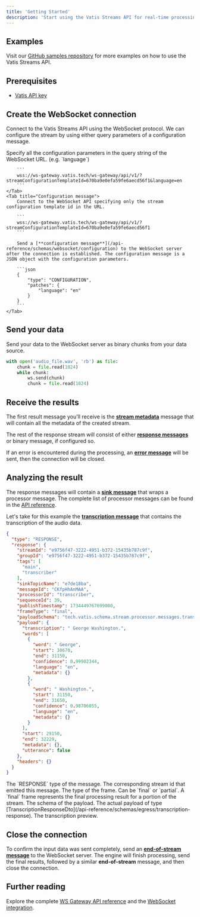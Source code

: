 ```yaml
---
title: 'Getting Started'
description: 'Start using the Vatis Streams API for real-time processing'
---
```


## Examples

Visit our [GitHub samples repository](https://github.com/Vatis-Tech/vatis-streams-samples) for more examples on how to use the Vatis Streams API.

## Prerequisites
- [Vatis API key](/get-started/get-api-access)

## Create the WebSocket connection

Connect to the Vatis Streams API using the WebSocket protocol. We can configure the stream by using either query parameters of a configuration message.

<Tabs>
    <Tab title="Query parameters">
        Specify all the configuration parameters in the query string of the WebSocket URL. (e.g. `language`)

        ```
        wss://ws-gateway.vatis.tech/ws-gateway/api/v1/?streamConfigurationTemplateId=670ba9e0efa59fe6aecd56f1&language=en
        ```
    </Tab>
    <Tab title="Configuration message">
        Connect to the WebSocket API specifying only the stream configuration template id in the URL.

        ```
        wss://ws-gateway.vatis.tech/ws-gateway/api/v1/?streamConfigurationTemplateId=670ba9e0efa59fe6aecd56f1
        ```

        Send a [**configuration message**](/api-reference/schemas/websocket/configuration) to the WebSocket server after the connection is established. The configuration message is a JSON object with the configuration parameters.

        ```json
        {
            "type": "CONFIGURATION",
            "patches": {
                "language": "en"
            }
        }
        ```
    </Tab>
</Tabs>

## Send your data

Send your data to the WebSocket server as binary chunks from your data source.

```python
with open('audio_file.wav', 'rb') as file:
    chunk = file.read(1024)
    while chunk:
        ws.send(chunk)
        chunk = file.read(1024)
```

## Receive the results

The first result message you'll receive is the [**stream metadata**](/api-reference/schemas/websocket/stream-metadata) message that will contain all the metadata of the created stream.

The rest of the response stream will consist of either [**response messages**](/api-reference/schemas/websocket/stream-metadata) or binary message, if configured so.

If an error is encountered during the processing, an [**error message**](/api-reference/schemas/websocket/error) will be sent, then the connection will be closed.

## Analyzing the result

The response messages will contain a [**sink message**](/api-reference/schemas/egress/stream-sink-message) that wraps a processor message. The complete list of processor messages can be found in the [API reference](/api-reference/schemas/egress).

Let's take for this example the [**transcription message**](/api-reference/schemas/egress/transcription-message) that contains the transcription of the audio data.

```json
{
  "type": "RESPONSE",
  "response": {
    "streamId": "e9756f47-3222-4951-b372-15435b787c9f",
    "groupId": "e9756f47-3222-4951-b372-15435b787c9f",
    "tags": [
      "main",
      "transcriber"
    ],
    "sinkTopicName": "e7de18ba",
    "messageId": "CKfpHhAnMAA",
    "processorId": "transcriber",
    "sequenceId": 39,
    "publishTimestamp": 1734449767699000,
    "frameType": "final",
    "payloadSchema": "tech.vatis.schema.stream.processor.messages.transcription.TranscriptionResponseDto",
    "payload": {
      "transcription": " George Washington.",
      "words": [
        {
          "word": " George",
          "start": 30670,
          "end": 31150,
          "confidence": 0.99902344,
          "language": "en",
          "metadata": {}
        },
        {
          "word": " Washington.",
          "start": 31150,
          "end": 31650,
          "confidence": 0.98706055,
          "language": "en",
          "metadata": {}
        }
      ],
      "start": 29150,
      "end": 32229,
      "metadata": {},
      "utterance": false
    },
    "headers": {}
  }
}
```

<ParamField body="type" type="RESPONSE">
    The `RESPONSE` type of the message.
</ParamField>
<ParamField body="response.streamId" type="e9756f47-3222-4951-b372-15435b787c9f">
    The corresponding stream id that emitted this message.
</ParamField>
<ParamField body="response.frameType" type="final">
    The type of the frame. Can be `final` or `partial`. A `final` frame represents the final processing result for a portion of the stream.
</ParamField>
<ParamField body="response.payloadSchema" type="tech.vatis.schema.stream.processor.messages.transcription.TranscriptionResponseDto">
    The schema of the payload.
</ParamField>
<ParamField body="response.payload" type="object">
    The actual payload of type [TranscriptionResponseDto](/api-reference/schemas/egress/transcription-response).
</ParamField>
<ParamField body="response.payload.transcription" type="object">
    The transcription preview.
</ParamField>

## Close the connection

To confirm the input data was sent completely, send an [**end-of-stream message**](/api-reference/schemas/websocket/end-of-stream) to the WebSocket server.
The engine will finish processing, send the final results, followed by a similar **end-of-stream** message, and then close the connection.

## Further reading

Explore the complete [WS Gateway API reference](https://studio.asyncapi.com/?url=https://ws-gateway.vatis.tech/springwolf/docs&readOnly) and the [WebSocket integration](/integration/websocket).